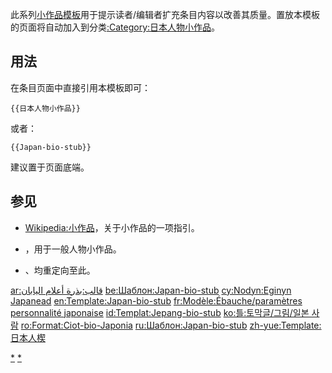 <noinclude>
{{template doc page viewed directly}}
</noinclude><includeonly>{{pp-template}}</includeonly>
此系列[[:Category:小作品模板|小作品模板]]用于提示读者/编辑者扩充条目内容以改善其质量。置放本模板的页面将自动加入到分类[[:Category:日本人物小作品]]。

== 用法 ==
在条目页面中直接引用本模板即可：
<pre>
{{日本人物小作品}}
</pre>
或者：
<pre>
{{Japan-bio-stub}}
</pre>
建议置于页面底端。

== 参见 ==
*[[Wikipedia:小作品]]，关于小作品的一项指引。
*{{tl|bio-stub}}，用于一般人物小作品。
*{{tl|Jp-bio-stub}}、{{tl|日本人物小作品}}均重定向至此。

<includeonly>
<!-- 本行下加入模板的分類 -->
[[Category:日本人物小作品模板|*]]
[[Category:日本人物小作品|*]]
<!-- 本行下加入模板的跨語言鏈接 -->
[[ar:قالب:بذرة أعلام اليابان]]
[[be:Шаблон:Japan-bio-stub]]
[[cy:Nodyn:Eginyn Japanead]]
[[en:Template:Japan-bio-stub]]
[[fr:Modèle:Ébauche/paramètres personnalité japonaise]]
[[id:Templat:Jepang-bio-stub]]
[[ko:틀:토막글/그림/일본 사람]]
[[ro:Format:Ciot-bio-Japonia]]
[[ru:Шаблон:Japan-bio-stub]]
[[zh-yue:Template:日本人楔]]
</includeonly>